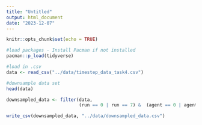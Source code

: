 ```yaml
---
title: "Untitled"
output: html_document
date: "2023-12-07"
---
```


```r
knitr::opts_chunk$set(echo = TRUE)

#load packages - Install Pacman if not installed
pacman::p_load(tidyverse)
```

```r
#load in .csv
data <- read_csv("../data/timestep_data_task4.csv")
```

```r
#downsample data set
head(data)
```
```r
downsampled_data <- filter(data, 
                           (run == 0 | run == 7) &  (agent == 0 | agent == 7) & (trial == 0 | trial == 7))

write_csv(downsampled_data, "../data/downsampled_data.csv")
```
